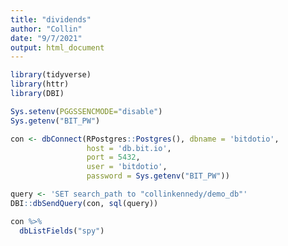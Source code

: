 ```yaml
---
title: "dividends"
author: "Collin"
date: "9/7/2021"
output: html_document
---
```


```r

library(tidyverse)
library(httr)
library(DBI)


```


```r

Sys.setenv(PGGSSENCMODE="disable")
Sys.getenv("BIT_PW")

con <- dbConnect(RPostgres::Postgres(), dbname = 'bitdotio', 
                 host = 'db.bit.io',
                 port = 5432,
                 user = 'bitdotio',
                 password = Sys.getenv("BIT_PW"))

query <- 'SET search_path to "collinkennedy/demo_db"'
DBI::dbSendQuery(con, sql(query))

con %>% 
  dbListFields("spy")
```



```r




```




